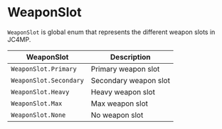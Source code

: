 # WeaponSlot

`WeaponSlot` is global enum that represents the different weapon slots in JC4MP.

| WeaponSlot | Description |
| --- | --- |
| `WeaponSlot.Primary` | Primary weapon slot |
| `WeaponSlot.Secondary` | Secondary weapon slot |
| `WeaponSlot.Heavy` | Heavy weapon slot |
| `WeaponSlot.Max` | Max weapon slot |
| `WeaponSlot.None` | No weapon slot |